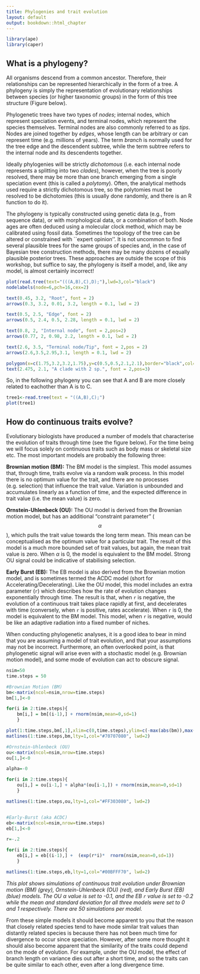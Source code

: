 ```yaml
---
title: Phylogenies and trait evolution
layout: default
output: bookdown::html_chapter
---
```

<!---
1. Use standard R Markdown.
2. Headings with "##" will be automatically turned into table of contents. Therefore, for longer tutorials please use this facility.
3. Check that R studio will knit into an HTML document.
4. You can contribute the .rmd file via GitHub (https://github.com/jonesor/learn-basta), **to the master branch ONLY**. To do that you must be a collaborator on the repository (contact me with your username), or you can fork the repository and send a pull request (https://help.github.com/articles/using-pull-requests/).
5. Alternatively you can email me the *rmd file and associated files (e.g. any figures/diagrams.)
6. I will then compile the site on my computer and push it to the gh-pages branch (which is where the website lives). You could also do this, but you will need to have Jekyll and pandoc installed.
-->

```r
library(ape)
library(caper)
```

## What is a phylogeny? {#phylogeny}


All organisms descend from a common ancestor. Therefore, their relationships can be represented hierarchically in the form of a tree. A phylogeny is simply the representation of evolutionary relationships between species (or higher taxonomic groups) in the form of this tree structure (Figure below).

Phylogenetic trees have two types of *nodes*; internal nodes, which represent speciation events, and terminal nodes, which represent the species themselves. Terminal nodes are also commonly referred to as *tips*. Nodes are joined together by *edges*, whose length can be arbitrary or can represent time (e.g. millions of years). The term *branch* is normally used for the tree edge and the descendent subtree, while the term subtree refers to the internal node and its descendents together. 

Ideally phylogenies will be strictly *dichotomous* (i.e. each internal node represents a splitting into two *clades*), however, when the tree is poorly resolved, there may be more than one branch emerging from a single speciation event (this is called a *polytomy*). Often, the analytical methods used require a strictly dichotomous tree, so the polytomies must be resolved to be dichotomies (this is usually done randomly, and there is an R function to do it).

The phylogeny is typically constructed using genetic data (e.g., from sequence data), or with morphological data, or a combination of both. Node ages are often deduced using a molecular clock method, which may be calibrated using fossil data. Sometimes the topology of the tree can be altered or constrained with ``expert opinion''. It is not uncommon to find several plausible trees for the same groups of species and, in the case of Bayesian tree construction methods, there may be many dozens of equally plausible posterior trees.  These approaches are outside the scope of this workshop, but suffice to say, the phylogeny is itself a model, and, like any model, is almost certainly incorrect! 


```r

plot(read.tree(text="(((A,B),C),D);"),lwd=3,col="black")
nodelabels(node=6,pch=16,cex=2)

text(0.45, 3.2, "Root", font = 2)
arrows(0.3, 3.2, 0.01, 3.2, length = 0.1, lwd = 2)

text(0.5, 2.5, "Edge", font = 2)
arrows(0.5, 2.4, 0.5, 2.28, length = 0.1, lwd = 2)

text(0.8, 2, "Internal node", font = 2,pos=2)
arrows(0.77, 2, 0.98, 2.2, length = 0.1, lwd = 2)

text(2.6, 3.5, "Terminal node/Tip", font = 2,pos = 2)
arrows(2.6,3.5,2.95,3.1, length = 0.1, lwd = 2)

polygon(x=c(1.75,3.2,3.2,1.75),y=c(0.5,0.5,2.1,2.1),border="black",col="#7A7A7A50")
text(2.475, 2.1, "A clade with 2 sp.", font = 2,pos=3)
```


So, in the following phylogeny you can see that A and B are more closely related to eachother than A is to C.


```r
tree1<-read.tree(text = "((A,B),C);")
plot(tree1)
```

## How do continuous traits evolve? {#trait-evolution}

Evolutionary biologists have produced a number of models that characterise the evolution of traits through time (see the figure below). For the time being we will focus solely on continuous traits such as body mass or skeletal size etc. The most important models are probably the following three:

**Brownian motion (BM):** The BM model is the simplest. This model assumes that, through time, traits evolve via a random walk process. In this model there is no optimum value for the trait, and there are no processes (e.g. selection) that influence the trait value. Variation is unbounded and accumulates linearly as a function of time, and the expected difference in trait value (i.e. the mean value) is zero.

**Ornstein-Uhlenbeck (OU):** The OU model is derived from the Brownian motion model, but has an additional "constraint parameter" ($$\alpha$$), which pulls the trait value towards the long term mean. This mean can be conceptualised as the optimum value for a particular trait. The result of this model is a much more bounded set of trait values, but again, the mean trait value is zero. When $\alpha$ is 0, the model is equivalent to the BM model. Strong OU signal could be indicative of stabilising selection.

**Early Burst (EB):** The EB model is also derived from the Brownian motion model, and is sometimes termed the ACDC model (short for Accelerating/Decelerating). Like the OU model, this model includes an extra parameter (`r`) which describes how the rate of evolution changes exponentially through time. The result is that, when `r` is negative, the evolution of a continuous trait takes place rapidly at first, and decelerates with time (conversely, when `r` is positive, rates accelerate). When `r` is 0, the model is equivalent to the BM model. This model, when  `r` is negative, would be like an adaptive radiation into a fixed number of niches. 

When conducting phylogenetic analyses, it is a good idea to bear in mind that you are assuming a model of trait evolution, and that your assumptions may not be incorrect. Furthermore, an often overlooked point, is that phylogenetic signal will arise even with a stochastic model (e.g. Brownian motion model), and some mode of evolution can act to obscure signal.

```r

nsim=50
time.steps = 50

#Brownian Motion (BM)
bm<-matrix(ncol=nsim,nrow=time.steps)
bm[1,]<-0

for(i in 2:time.steps){
    bm[i,] = bm[(i-1),] + rnorm(nsim,mean=0,sd=1)    
    }

plot(1:time.steps,bm[,1],xlim=c(0,time.steps),ylim=c(-max(abs(bm)),max(abs(bm))),type="n",xlab="Time",ylab="Trait value",bty="n")
matlines(1:time.steps,bm,lty=1,col="#70707080", lwd=2)

#Ornstein-Uhlenbeck (OU)
ou<-matrix(ncol=nsim,nrow=time.steps)
ou[1,]<-0

alpha=-0

for(i in 2:time.steps){
    ou[i,] = ou[i-1,] + alpha*(ou[i-1,]) + rnorm(nsim,mean=0,sd=1) 
    }

matlines(1:time.steps,ou,lty=1,col="#FF303080", lwd=2)


#Early-Burst (aka ACDC)
eb<-matrix(ncol=nsim,nrow=time.steps)
eb[1,]<-0

r=-.2

for(i in 2:time.steps){
    eb[i,] = eb[(i-1),] +  (exp(r*i)*  rnorm(nsim,mean=0,sd=1))
    }

matlines(1:time.steps,eb,lty=1,col="#00BFFF70", lwd=2)
```


*This plot shows simulations of continuous trait evolution under Brownian motion (BM) (grey), Ornstein-Uhlenbeck (OU) (red), and Early Burst (EB) (blue) models. The OU $\alpha$ value is set to -0.1, and the EB `r` value is set to -0.2 while the mean and standard deviation for all three models were set to 0 and 1 respectively. There are 50 simulations per model.*

From these simple models it should become apparent to you that the reason that closely related species tend to have mode similar trait values than distantly related species is because there has not been much time for divergence to occur since speciation. However, after some more thought it should also become apparent that the similarity of the traits could depend on the mode of evolution. For example, under the OU model, the effect of branch length on variance dies out after a short time, and so the traits can be quite similar to each other, even after a long divergence time.

